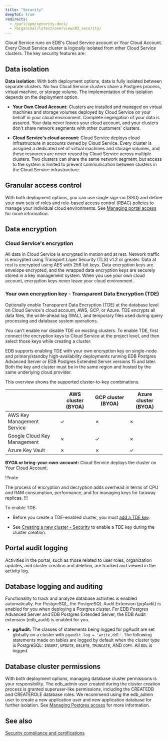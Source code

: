 ```yaml
---
title: "Security"
deepToC: true
redirects:
  - /purl/upm/security-docs/
  - /biganimal/latest/overview/03_security/
---
```


Cloud Service runs on EDB's Cloud Service account or Your Cloud Account. Every Cloud Service cluster is logically isolated from other Cloud Service clusters. The key security features are:

## Data isolation

**Data isolation:** With both deployment options, data is fully isolated between separate clusters. No two Cloud Service clusters share a Postgres process, virtual machine, or storage volume. The implementation of this isolation depends on the deployment option.

-   **Your Own Cloud Account:** Clusters are installed and managed on virtual machines and storage volumes deployed by Cloud Service on your behalf in your cloud environment. Complete segregation of your data is assured. Your data never leaves your cloud account, and your clusters don't share network segments with other customers' clusters.

-   **Cloud Service's cloud account:** Cloud Service deploys cloud infrastructure in accounts owned by Cloud Service. Every cluster is assigned a dedicated set of virtual machines and storage volumes, and these resources are never reused by Cloud Service across multiple clusters. Two clusters can share the same network segment, but access to the system is limited to prevent communication between clusters in the Cloud Service infrastructure.

## Granular access control

With both deployment options, you can use single sign-on (SSO) and define your own sets of roles and role-based access control (RBAC) policies to manage your individual cloud environments. See [Managing portal access](/edb-postgres-ai/console/using/organizations/users/) for more information. 

## Data encryption

### Cloud Service's encryption

All data in Cloud Service is encrypted in motion and at rest. Network traffic is encrypted using Transport Layer Security (TLS) v1.2 or greater. Data at rest is encrypted using AES with 256-bit keys. Data encryption keys are envelope encrypted, and the wrapped data encryption keys are securely stored in a key management system. When you use your own cloud account, encryption keys never leave your cloud environment.

### Your own encryption key - Transparent Data Encryption (TDE)

Optionally enable Transparent Data Encryption (TDE) at the database level on Cloud Service's cloud account, AWS, GCP, or Azure. TDE encrypts all data files, the write-ahead log (WAL), and temporary files used during query processing and database system operations. 

You can't enable nor disable TDE on existing clusters. To enable TDE, first connect the encryption keys to Cloud Service at the project level, and then select those keys while creating a cluster. 

EDB supports enabling TDE with your own encryption key on single-node and primary/standby high-availability deployments running EDB Postgres Advanced Server or EDB Postgres Extended Server versions 15 and later.
Both the key and cluster must be in the same region and hosted by the same underlying cloud provider. 

This overview shows the supported cluster-to-key combinations.

|                             | AWS cluster (BYOA)  | GCP cluster (BYOA) |  Azure cluster (BYOA) |
| --------------------------- | ------------------  | ------------------ |  -------------------- | 
| AWS Key Management Service  | ✓                   | ✗                  |  ✗                    |
| Google Cloud Key Management | ✗                   | ✓                  |  ✗                    |
| Azure Key Vault             | ✗                   | ✗                  |  ✓                    |

**BYOA or bring-your-own-account:** Cloud Service deploys the cluster on Your Cloud Account.

!!!note

   The process of encryption and decryption adds overhead in terms of CPU and RAM consumption, performance, and for managing keys for faraway replicas.
!!!

To enable TDE:

-   Before you create a TDE-enabled cluster, you must [add a TDE key](/edb-postgres-ai/console/using/projects/settings/security/#adding-a-tde-key).

-   See [Creating a new cluster - Security](/edb-postgres-ai/cloud-service/getting_started/creating_cluster/creating_a_cluster/#security) to enable a TDE key during the cluster creation.

## Portal audit logging

Activities in the portal, such as those related to user roles, organization updates, and cluster creation and deletion, are tracked and viewed in the activity log.  

## Database logging and auditing

Functionality to track and analyze database activities is enabled automatically. For PostgreSQL, the PostgreSQL Audit Extension (pgAudit) is enabled for you when deploying a Postgres cluster. For EDB Postgres Advanced Server and EDB Postgres Extended Server, the EDB Audit extension (edb_audit) is enabled for you. 

-   **pgAudit:** The classes of statements being logged for pgAudit are set globally on a cluster with `pgaudit.log = 'write,ddl'`. The following statements made on tables are logged by default when the cluster type is PostgreSQL: `INSERT`, `UPDATE`, `DELETE`, `TRUNCATE`, AND `COPY`. All `DDL` is logged. 

## Database cluster permissions

With both deployment options, managing database cluster permissions is your responsibility. The edb_admin user created during the cluster creation process is granted superuser-like permissions, including the CREATEDB and CREATEROLE database roles. We recommend using the edb_admin user to create a new application user and new application database for further isolation. See [Managing Postgres access](/edb-postgres-ai/cloud-service/using_cluster/postgres_access/database_authentication/) for more information.

## See also

[Security compliance and certifications](compliance_and_certifications/)
